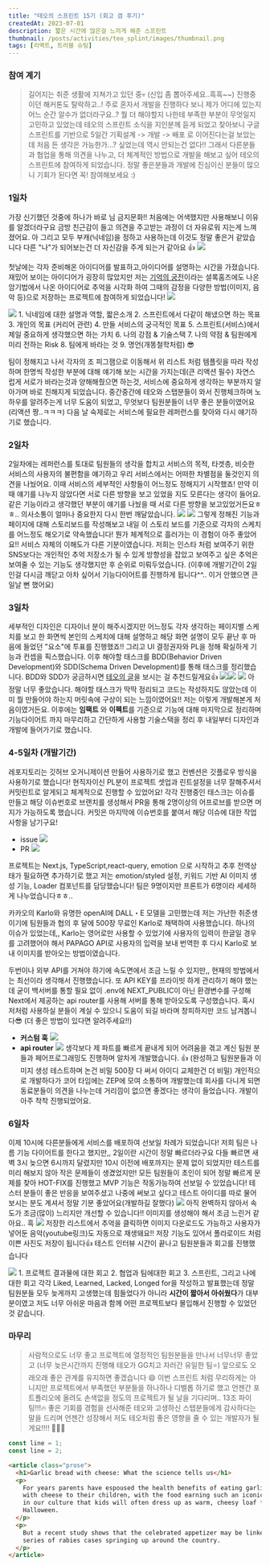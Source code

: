 ```yaml
---
title: "테오의 스프린트 15기 (회고 겸 후기)"
createdAt: 2023-07-01
description: 짧은 시간에 많은걸 느끼게 해준 스프린트
thumbnail: /posts/activities/teo_splint/images/thumbnail.png
tags: [리액트, 트러블 슈팅]
---
```


### 참여 계기

> 길어지는 취준 생활에 지쳐가고 있던 중💀 (신입 좀 뽑아주세요..흑흑~~) 진행중이던 해커톤도 탈락하고..!
> 주로 혼자서 개발을 진행하다 보니 제가 어디에 있는지 어느 순간 알수가 없더라구요..? 뭘 더 해야할지 나한테 부족한 부분이 무엇일지 고민하고 있었는데 테오의 스프린트 소식을 지인분께 듣게 되었고 찾아보니 구글 스프린트를 기반으로 5일간 기획설계 -> 개발 -> 배포 로 이어진다는걸 보았는데 처음 든 생각은 가능한가...? 싶었는데 역시 안되는건 없다!! 그래서 다른분들과 협업을 통해 의견을 나누고, 더 체계적인 방법으로 개발을 해보고 싶어 테오의 스프린트에 참여하게 되었습니다. 정말 좋은분들과 개발에 진심이신 분들이 많으니 기회가 된다면 꼭! 참여해보세요 :)

### 1일차

가장 신기했던 것중에 하나가 바로 님 금지문화!! 처음에는 어색했지만 사용해보니 이유를 알겠더라구요 금방 친근감이 들고 의견을 주고받는 과정이 더 자유로워 지는게 느껴졌어요. 아 그리고 모두 부캐(닉네임)을 정하고 사용하는데 이것도 정말 좋은거 같았습니다 다른 "나"가 되어보는건 더 자신감을 주게 되는거 같아요 👍
![](https://velog.velcdn.com/images/y_cow/post/d895e8e2-13c4-4640-9e54-db1362691999/image.png)

첫날에는 각자 준비해온 아이디어를 발표하고,아이디어를 설명하는 시간을 가졌습니다. 재밌어 보이는 아이디어가 굉장히 많았지만 저는 [기억의 궁전](https://namu.wiki/w/%EA%B8%B0%EC%96%B5%EC%9D%98%20%EA%B6%81%EC%A0%84)이라는 셜록홈즈에도 나온 암기법에서 나온 아이디어로 추억을 시각화 하여 그때의 감정을 다양한 방법(이미지, 음악 등)으로 저장하는 프로젝트에 참여하게 되었습니다!
![](https://velog.velcdn.com/images/y_cow/post/cd0be337-4c69-4f08-a464-332f1c47ff89/image.png)

![](https://velog.velcdn.com/images/y_cow/post/7491b935-11e2-4208-bb14-d5b858f2350e/image.png) 1. 닉네임에 대한 설명과 역할, 짧은소개 2. 스프린트에서 다같이 해냈으면 하는 목표 3. 개인의 목표 (커리어 관련) 4. 만들 서비스의 궁극적인 목표 5. 스프린트(서비스)에서 제일 중요하게 생각했으면 하는 가치 6. 나의 강점 & 기술스택 7. 나의 약점 & 팀원에게 미리 전하는 Risk 8. 팀에게 바라는 것 9. 명언(개똥철학처럼) 😎

팀이 정해지고 나서 각자의 조 피그잼으로 이동해서 위 리스트 처럼 템플릿을 따라 작성하며 한명씩 작성한 부분에 대해 얘기해 보는 시간을 가지는데(큰 리액션 필수) 자연스럽게 서로가 바라는것과 양해해줬으면 하는것, 서비스에 중요하게 생각하는 부분까지 알아가며 바로 친해지게 되었습니다. 중간중간에 테오와 스탭분들이 와서 진행체크하며 노하우를 알려주는게 너무 도움이 되었고, 무엇보다 팀원분들이 너무 좋은 분들이였어요(리액션 짱..ㅋㅋㅋ) 다음 날 숙제로는 서비스에 필요한 레퍼런스를 찾아와 다시 얘기하기로 했습니다.

### 2일차

2일차에는 레퍼런스를 토대로 팀원들의 생각을 합치고 서비스의 목적, 타겟층, 비슷한 서비스의 사용자의 불편함을 얘기하고 우리 서비스에서는 어떠한 차별점을 둘것인지 의견을 나눴어요. 이때 서비스의 세부적인 사항들이 어느정도 정해지기 시작했죠! 만약 이때 얘기를 나누지 않았다면 서로 다른 방향을 보고 있었을 지도 모른다는 생각이 들어요. 같은 기능이라고 생각했던 부분이 얘기를 나눴을 때 서로 다른 방향을 보고있었거든요ㅎㅎ.. 의사소통이 얼마나 중요한지 다시 한번 깨달았습니다.
![](https://velog.velcdn.com/images/y_cow/post/17e31836-79fc-4292-9ebf-2cb1cd7b6ff6/image.png) ![](https://velog.velcdn.com/images/y_cow/post/8390602c-38d4-431e-84a6-f26979bab899/image.png) 그렇게 정해진 기능과 페이지에 대해 스토리보드를 작성해보고 내일 이 스토리 보드를 기준으로 각자의 스케치를 어느정도 해오기로 약속했습니다! 뭔가 체계적으로 흘러가는 이 경험이 아주 좋았어요!! 서비스 자체의 이해도가 다른 기분이였습니다. 저희는 인스타 처럼 보여주기 위한 SNS보다는 개인적인 추억 저장소가 될 수 있게 방향성을 잡았고 보여주고 싶은 추억은 보여줄 수 있는 기능도 생각했지만 후 순위로 미뤄두었습니다. (이후에 개발기간이 2일 인걸 다시금 깨닫고 아차 싶어서 기능다이어트를 진행하게 됩니다^^.. 이거 안했으면 큰일날 뻔 했어요)

### 3일차

세부적인 디자인은 디자이너 분이 해주시겠지만 어느정도 각자 생각하는 페이지별 스케치를 보고 한 화면씩 본인의 스케치에 대해 설명하고 해당 화면 설명이 모두 끝난 후 마음에 들었던 "요소"에 투표를 진행했죠!! 그리고 UI 결정권자와 PL을 정해 확실하게 기능과 컨셉을 픽스했습니다. 이후 해야할 태스크를 BDD(Behavior Driven Development)와 SDD(Schema Driven Development)를 통해 태스크를 정리했습니다. BDD와 SDD가 궁금하시면 [테오의 글](https://velog.io/@teo/behavior-driven-development-schema-driven-development)을 보시는 걸 추천드릴게요👍
![](https://velog.velcdn.com/images/y_cow/post/95cdeb97-2bee-4b7f-a5f8-c7ab8d6f2054/image.png)![](https://velog.velcdn.com/images/y_cow/post/c3380c68-e614-45d7-8ff6-bf224e70f5a6/image.png) ![](https://velog.velcdn.com/images/y_cow/post/7bc4379f-92c7-4822-8323-2b66e04f6462/image.png)
아 정말 너무 좋았습니다. 해야할 태스크가 딱딱 정리되고 코드는 작성하지도 않았는데 이미 뭘 만들어야 하는지 머릿속에 구상이 되는 느낌이였어요!! 저는 이렇게 개발해본게 처음이였거든요. 이후에는 **임팩트** 와 **이펙트**를 기준으로 기능에 대해 마지막으로 정리하며 기능다이어트 까지 마무리하고 간단하게 사용할 기술스택을 정리 후 내일부터 디자인과 개발에 들어가기로 했습니다.

### 4-5일차 (개발기간)

레포지토리는 깃허브 오거니제이션 만들어 사용하기로 했고 컨벤션은 깃플로우 방식을 사용하기로 했습니다! 현직자이신 PL분이 프로젝트 셋업과 린트설정을 너무 잘해주셔서 커밋린트로 알게되고 체계적으로 진행할 수 있었어요! 각각 진행중인 태스크는 이슈를 만들고 해당 이슈번호로 브랜치를 생성해서 PR을 통해 2명이상의 어프로브를 받으면 머지가 가능하도록 했습니다. 커밋은 마지막에 이슈번호를 붙여서 해당 이슈에 대한 작업사항을 남기구요!

- issue ![](https://velog.velcdn.com/images/y_cow/post/d55c1597-003d-4da0-9073-2502761ca7a9/image.png)
- PR ![](https://velog.velcdn.com/images/y_cow/post/5c1610be-d262-45e7-8587-40bf94b919f6/image.png)

프로젝트는 Next.js, TypeScript,react-query, emotion 으로 시작하고 추후 전역상태가 필요하면 추가하기로 했고
저는 emotion/styled 설정, 키워드 기반 AI 이미지 생성 기능, Loader 컴포넌트를 담당했습니다! 팀은 9명이지만 프론트가 6명이라 세세하게 나누었습니다ㅎㅎ..

카카오의 Karlo와 유명한 openAI에 DALL・E 모델을 고민했는데 저는 가난한 취준생이기에 팀원들과 협의 후 달에 500장 무료인 Karlo로 채택하여 사용했습니다.
하나의 이슈가 있었는데,, Karlo는 영어로만 사용할 수 있었기에 사용자의 입력이 한글일 경우를 고려했어야 해서 PAPAGO API로 사용자의 입력을 보내 번역한 후 다시 Karlo로 보내 이미지를 받아오는 방법이였습니다.

두번이나 외부 API를 거쳐야 하기에 속도면에서 조금 느릴 수 있지만,, 현재의 방법에서는 최선이라 생각해서 진행했습니다. 또 API KEY를 프라이빗 하게 관리하기 해야 했는데 굳이 백서버를 통할 필요 없이 .env에 NEXT_PUBLIC이 아닌 환경변수를 구성해 Next에서 제공하는 api router를 사용해 서버를 통해 받아오도록 구성했습니다. 혹시 저처럼 사용하실 분들이 계실 수 있으니 도움이 되길 바라며 창피하지만 코드 남겨봅니다😎 (더 좋은 방법이 있다면 알려주세요!!)

- **커스텀 훅**
  ![](https://velog.velcdn.com/images/y_cow/post/5028ff52-3ede-43ba-b94c-3bf058788411/image.png)
- **api router**
  ![](https://velog.velcdn.com/images/y_cow/post/b71c26c6-c8e7-470e-bae9-ec861db2b74b/image.png) 생각보다 제 파트를 빠르게 끝내게 되어 어려움을 겪고 계신 팀원 분들과 페어프로그래밍도 진행하며 알차게 개발했습니다. 👍 (완성하고 팀원분들과 이미지 생성 테스트하며 논건 비밀 500장 다 써서 아이디 교체한건 더 비밀) 개인적으로 개발하다가 코어 타임에는 ZEP에 모여 소통하며 개발했는데 회사를 다니게 되면 동료분들이 의견을 나누는데 거리낌이 없으면 좋겠다는 생각이 들었습니다. 개발이 아주 착착 진행되었어요.

### 6일차

이제 10시에 다른분들에게 서비스를 배포하여 선보일 차례가 되었습니다! 저희 팀은 나름 기능 다이어트를 한다고 했지만,, 2일이란 시간이 정말 빠르더라구요 다들 빠르면 새벽 3시 늦으면 6시까지 달렸지만 10시 이전에 배포까지는 문제 없이 되었지만 테스트를 미리 해보지 않아 작은 문제들이 생겼었지만! 모든 팀원들이 초인이 되어 정말 빠르게 문제를 찾아 HOT-FIX를 진행했고 MVP 기능은 작동가능하여 선보일 수 있었습니다! 테스터 분들이 좋은 반응을 보여주셨고 나중에 써보고 싶다고 테스트 아이디를 따로 물어보시는 분도 계셔서 정말 기분 좋았어요(개발하길 잘했다) ![](https://velog.velcdn.com/images/y_cow/post/1f9d417e-60dc-400a-bf34-11db229b6604/image.gif) 아직 완벽하지 않아서 속도가 조금(많이) 느리지만 개선할 수 있습니다!! 이미지를 생성해야 해서 조금 느린거 같아요.. 흑 ![](https://velog.velcdn.com/images/y_cow/post/673a2206-ce4d-4c90-9927-57aa065a6ec7/image.png) 저장한 리스트에서 추억을 클릭하면 이미지 다운로드도 가능하고 사용자가 넣어둔 음악(youtube링크)도 자동으로 재생돼요!! 저장 기능도 있어서 폴라로이드 처럼 이쁜 사진도 저장이 됩니다👍
테스트 인터뷰 시간이 끝나고 팀원분들과 회고를 진행했습니다

![](https://velog.velcdn.com/images/y_cow/post/5ccee4b7-ddf2-45ba-8173-65ae51568145/image.png) 1. 프로젝트 결과물에 대한 회고 2. 협업과 팀에대한 회고 3. 스프린트, 그리고 나에 대한 회고
각각 Liked, Learned, Lacked, Longed for을 작성하고 발표했는데 정말 팀원분들 모두 늦게까지 고생했는데 힘들었다가 아니라 **시간이 짧아서 아쉬웠다**가 대부분이였고 저도 너무 아쉬운 마음과 함께 어떤 프로젝트보다 몰입해서 진행할 수 있었던 것 같습니다.

### 마무리

> 사람적으로도 너무 좋고 프로젝트에 열정적인 팀원분들을 만나서 너무너무 좋았고 (너무 늦은시간까지 진행해 테오가 GG치고 자러간 유일한 팀⭐️) 앞으로도 오래오래 좋은 관계를 유지하면 좋겠습니다 😄 이번 스프린트 처럼 무리하게는 아니지만 프로젝트에서 부족했던 부분들을 하나하나 디벨롭 하기로 했고 언젠간 포트폴리오에 올려도 손색없을 정도의 프로젝트가 될 날을 기다리며.. 13조 파이팅!!!🔥
> 좋은 기회를 경험을 선사해준 테오와 고생하신 스탭분들에게 감사하다는 말을 드리며 언젠간 성장해서 저도 테오처럼 좋은 영향을 줄 수 있는 개발자가 될게요!!!! 🙇‍♂️🫡

```js
const line = 1;
const line = 2;
```

```html
<article class="prose">
  <h1>Garlic bread with cheese: What the science tells us</h1>
  <p>
    For years parents have espoused the health benefits of eating garlic bread
    with cheese to their children, with the food earning such an iconic status
    in our culture that kids will often dress up as warm, cheesy loaf for
    Halloween.
  </p>
  <p>
    But a recent study shows that the celebrated appetizer may be linked to a
    series of rabies cases springing up around the country.
  </p>
</article>
```
